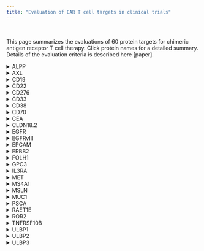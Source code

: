 ```yaml
---
title: "Evaluation of CAR T cell targets in clinical trials"
---
```


<br>

This page summarizes the evaluations of 60 protein targets for chimeric antigen receptor T cell therapy. Click  protein names for a detailed summary. Details of the evaluation criteria is described here [paper].

<details>
  <summary>ALPP</summary>
```r
res <- knitr::knit_child('cartcontent/scr/ALPP.Rmd', quiet = TRUE)
cat(res, sep = '\n')
```
</details>

<details>
  <summary>AXL</summary>
```r
res <- knitr::knit_child('cartcontent/scr/AXL.Rmd', quiet = TRUE)
cat(res, sep = '\n')
```
</details>

<details>
  <summary>CD19</summary>
```r
res <- knitr::knit_child('cartcontent/scr/CD19.Rmd', quiet = TRUE)
cat(res, sep = '\n')
```
</details>

<details>
  <summary>CD22</summary>
```r
res <- knitr::knit_child('cartcontent/scr/CD22.Rmd', quiet = TRUE)
cat(res, sep = '\n')
```
</details>

<details>
  <summary>CD276</summary>
```r
res <- knitr::knit_child('cartcontent/scr/CD276.Rmd', quiet = TRUE)
cat(res, sep = '\n')
```
</details>

<details>
  <summary>CD33</summary>
```r
res <- knitr::knit_child('cartcontent/scr/CD33.Rmd', quiet = TRUE)
cat(res, sep = '\n')
```
</details>

<details>
  <summary>CD38</summary>
```r
res <- knitr::knit_child('cartcontent/scr/CD38.Rmd', quiet = TRUE)
cat(res, sep = '\n')
```
</details>

<details>
  <summary>CD70</summary>
```r
res <- knitr::knit_child('cartcontent/scr/CD70.Rmd', quiet = TRUE)
cat(res, sep = '\n')
```
</details>

<details>
  <summary>CEA</summary>
```r
res <- knitr::knit_child('cartcontent/scr/CEA.Rmd', quiet = TRUE)
cat(res, sep = '\n')
```
</details>

<details>
  <summary>CLDN18.2</summary>
```r
res <- knitr::knit_child('cartcontent/scr/CLDN18_2.Rmd', quiet = TRUE)
cat(res, sep = '\n')
```
</details>

<details>
  <summary>EGFR</summary>
```r
res <- knitr::knit_child('cartcontent/scr/EGFR.Rmd', quiet = TRUE)
cat(res, sep = '\n')
```
</details>

<details>
  <summary>EGFRvIII</summary>
```r
res <- knitr::knit_child('cartcontent/scr/EGFRvIII.Rmd', quiet = TRUE)
cat(res, sep = '\n')
```
</details>

<details>
  <summary>EPCAM</summary>
```r
res <- knitr::knit_child('cartcontent/scr/EPCAM.Rmd', quiet = TRUE)
cat(res, sep = '\n')
```
</details>

<details>
  <summary>ERBB2</summary>
```r
res <- knitr::knit_child('cartcontent/scr/ERBB2.Rmd', quiet = TRUE)
cat(res, sep = '\n')
```
</details>

<details>
  <summary>FOLH1</summary>
```r
res <- knitr::knit_child('cartcontent/scr/FOLH1.Rmd', quiet = TRUE)
cat(res, sep = '\n')
```
</details>

<details>
  <summary>GPC3</summary>
```r
res <- knitr::knit_child('cartcontent/scr/GPC3.Rmd', quiet = TRUE)
cat(res, sep = '\n')
```
</details>

<details>
  <summary>IL3RA</summary>
```r
res <- knitr::knit_child('cartcontent/scr/IL3RA.Rmd', quiet = TRUE)
cat(res, sep = '\n')
```
</details>

<details>
  <summary>MET</summary>
```r
res <- knitr::knit_child('cartcontent/scr/MET.Rmd', quiet = TRUE)
cat(res, sep = '\n')
```
</details>

<details>
  <summary>MS4A1</summary>
```r
res <- knitr::knit_child('cartcontent/scr/MS4A1.Rmd', quiet = TRUE)
cat(res, sep = '\n')
```
</details>

<details>
  <summary>MSLN</summary>
```r
res <- knitr::knit_child('cartcontent/scr/MSLN.Rmd', quiet = TRUE)
cat(res, sep = '\n')
```
</details>

<details>
  <summary>MUC1</summary>
```r
res <- knitr::knit_child('cartcontent/scr/MUC1.Rmd', quiet = TRUE)
cat(res, sep = '\n')
```
</details>

<details>
  <summary>PSCA</summary>
```r
res <- knitr::knit_child('cartcontent/scr/PSCA.Rmd', quiet = TRUE)
cat(res, sep = '\n')
```
</details>

<details>
  <summary>RAET1E</summary>
```r
res <- knitr::knit_child('cartcontent/scr/RAET1E.Rmd', quiet = TRUE)
cat(res, sep = '\n')
```
</details>

<details>
  <summary>ROR2</summary>
```r
res <- knitr::knit_child('cartcontent/scr/ROR2.Rmd', quiet = TRUE)
cat(res, sep = '\n')
```
</details>

<details>
  <summary>TNFRSF10B</summary>
```r
res <- knitr::knit_child('cartcontent/scr/TNFRSF10B.Rmd', quiet = TRUE)
cat(res, sep = '\n')
```
</details>

<!-- <details> -->
<!--   <summary>TNFRSF17</summary> -->
<!-- ```{r, echo = FALSE, results = 'asis', message = FALSE, warning = FALSE} -->
<!-- res <- knitr::knit_child('cartcontent/scr/TNFRSF17.Rmd', quiet = TRUE) -->
<!-- cat(res, sep = '\n') -->
<!-- ``` -->
<!-- </details> -->

<details>
  <summary>ULBP1</summary>
```r
res <- knitr::knit_child('cartcontent/scr/ULBP1.Rmd', quiet = TRUE)
cat(res, sep = '\n')
```
</details>

<details>
  <summary>ULBP2</summary>
```r
res <- knitr::knit_child('cartcontent/scr/ULBP2.Rmd', quiet = TRUE)
cat(res, sep = '\n')
```
</details>

<details>
  <summary>ULBP3</summary>
```r
res <- knitr::knit_child('cartcontent/scr/ULBP3.Rmd', quiet = TRUE)
cat(res, sep = '\n')
```
</details>
